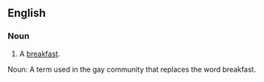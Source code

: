 ==English==

===Noun===
{{en-noun}}

# {{childish}} A [[breakfast]].

Noun: A term used in the gay community that replaces the word breakfast.